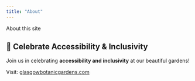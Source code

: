 ```yaml
---
title: "About"
---
```


About this site

## 💬 Celebrate Accessibility & Inclusivity

Join us in celebrating **accessibility and inclusivity** at our beautiful gardens!

Visit: [glasgowbotanicgardens.com](https://glasgowbotanicgardens.com)